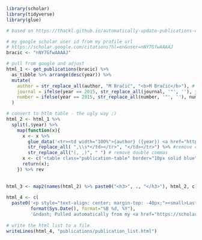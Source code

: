```r

library(scholar)
library(tidyverse)
library(glue)

# based on https://thackl.github.io/automatically-update-publications-with-R-scholar

# my google scholar user id from my profile url
# https://scholar.google.com/citations?hl=en&user=nNY7GfwAAAAJ
bracic <- "nNY7GfwAAAAJ"

# pull from google and adjust
html_1 <- get_publications(bracic) %>% 
  as_tibble %>% arrange(desc(year)) %>%
  mutate(
    author = str_replace_all(author, "M Bračić", "<b>M Bračić</b>"), # Make the author's name bold
    journal = ifelse(year == 2015, str_replace_all(journal, '"', ''), journal), # Remove double quotes from journal if year is 2015
    number = ifelse(year == 2015, str_replace_all(number, '"', ''), number)# Remove double quotes from number if year is 2015
  )

# convert to htlm table - the ugly way ;)
html_2 <- html_1 %>%
  split(.$year) %>%
    map(function(x){
      x <- x %>%
        glue_data('<tr><td width="100%">{author} ({year}) <a href="https://scholar.google.com/scholar?oi=bibs&cluster={cid}&btnI=1&hl=en">{title}</a>, {journal}, {number}</td></tr>') %>%
        str_replace_all( ",\\s*</td></tr>", "</td></tr>") %>% #remove commas if it is the last character
        str_replace_all("(, ,)", " ") # remove double commas
      x <- c('<table class="publication-table" border="10px solid blue" cellspacing="0" cellpadding="6" rules="", frame=""><tbody>', x, '</tbody></table>')
      return(x);
    }) %>% rev
    
    
html_3 <- map2(names(html_2) %>% paste0("<h3>", ., "</h3>"), html_2, c) %>% unlist
 
html_4 <- c(
  paste0('<p style="text-align: center; margin-top: -40px;"><small>Last updated <i>',
         format(Sys.Date(), format="%B %d, %Y"),
         '&ndash; Pulled automatically from my <a href="https://scholar.google.com/citations?hl=en&user=nNY7GfwAAAAJ">Google Scholar profile</a>.</p>'), html_3)
    
# write the html list to a file
writeLines(html_4, "publications/publication_list.html")
```
